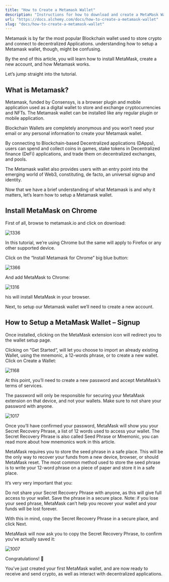 ```yaml
---
title: "How to Create a Metamask Wallet"
description: "Instructions for how to download and create a MetaMask Wallet using Chrome extensions."
url: "https://docs.alchemy.com/docs/how-to-create-a-metamask-wallet"
slug: "docs/how-to-create-a-metamask-wallet"
---
```



Metamask is by far the most popular Blockchain wallet used to store crypto and connect to decentralized Applications. understanding how to setup a Metamask wallet, though, might be confusing.

By the end of this article, you will learn how to install MetaMask, create a new account, and how Metamask works.

Let’s jump straight into the tutorial.

## What is Metamask?

Metamask, funded by Consensys, is a browser plugin and mobile application used as a digital wallet to store and exchange cryptocurrencies and NFTs. The Metamask wallet can be installed like any regular plugin or mobile application.

Blockchain Wallets are completely anonymous and you won’t need your email or any personal information to create your Metamask wallet.

By connecting to Blockchain-based Decentralized applications (DApps), users can spend and collect coins in games, stake tokens in Decentralized finance (DeFi) applications, and trade them on decentralized exchanges, and pools.

The Metamask wallet also provides users with an entry point into the emerging world of Web3, constituting, de facto, an universal signup and identity.

Now that we have a brief understanding of what Metamask is and why it matters, let’s learn how to setup a Metamask wallet.

## Install MetaMask on Chrome

First of all, browse to metamask.io and click on download:

![1336](ed56a56-ezgif-5-efc30c9bdb.jpeg "ezgif-5-efc30c9bdb.jpeg")

In this tutorial, we’re using Chrome but the same will apply to Firefox or any other supported device.

Click on the “Install Metamask for Chrome” big blue button:

![1366](b58c217-ezgif-5-72000686fc.jpeg "ezgif-5-72000686fc.jpeg")

And add MetaMask to Chrome:

![1316](4d03700-ezgif-5-393e2ef104.jpeg "ezgif-5-393e2ef104.jpeg")

his will install MetaMask in your browser.

Next, to setup our Metamask wallet we’ll need to create a new account.

## How to Setup a MetaMask Wallet – Signup

Once installed, clicking on the MetaMask extension icon will redirect you to the wallet setup page.

Clicking on “Get Started“, will let you choose to import an already existing Wallet, using the mnemonic, a 12-words phrase, or to create a new wallet. Click on Create a Wallet:

![1168](c5060c1-ezgif-5-11967327ce.jpeg "ezgif-5-11967327ce.jpeg")

At this point, you’ll need to create a new password and accept MetaMask’s terms of services.

The password will only be responsible for securing your MetaMask extension on that device, and not your wallets. Make sure to not share your password with anyone.

![1017](a659d6d-ezgif-5-715cb9f6d8.jpeg "ezgif-5-715cb9f6d8.jpeg")

Once you’ll have confirmed your password, MetaMask will show you your Secret Recovery Phrase, a list of 12 words used to access your wallet. The Secret Recovery Phrase is also called Seed Phrase or Mnemonic, you can read more about how mnemonics work in this article.

MetaMask requires you to store the seed phrase in a safe place. This will be the only way to recover your funds from a new device, browser, or should MetaMask reset. The most common method used to store the seed phrase is to write your 12-word phrase on a piece of paper and store it in a safe place.

It’s very very important that you:

Do not share your Secret Recovery Phrase with anyone, as this will give full access to your wallet. Save the phrase in a secure place. Note: if you lose your seed phrase, MetaMask can’t help you recover your wallet and your funds will be lost forever.

With this in mind, copy the Secret Recovery Phrase in a secure place, and click Next.

MetaMask will now ask you to copy the Secret Recovery Phrase, to confirm you’ve actually saved it:

![1007](c823cf1-ezgif-5-4d446df1fa.jpeg "ezgif-5-4d446df1fa.jpeg")

Congratulations! 🎉

You’ve just created your first MetaMask wallet, and are now ready to receive and send crypto, as well as interact with decentralized applications.
